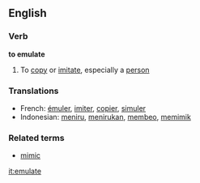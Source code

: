 ==English==

===Verb===
'''to emulate'''

# To [[copy]] or [[imitate]], especially a [[person]]

===Translations===
*French: [[émuler]], [[imiter]], [[copier]], [[simuler]]
*Indonesian: [[tiru|meniru]], [[tiru|menirukan]], [[beo|membeo]], [[mimik|memimik]]

===Related terms===
*[[mimic]]

[[it:emulate]]